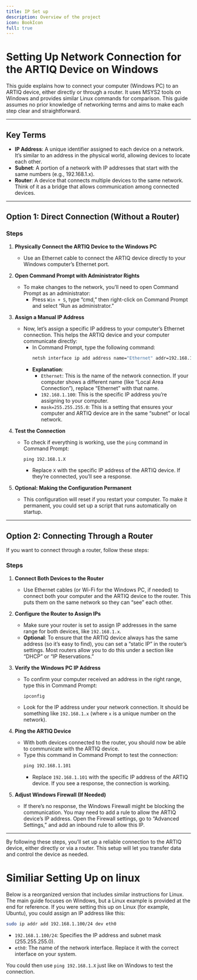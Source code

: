 ---
title: IP Set up
description: Overview of the project
icon: BookIcon
full: true
---


# Setting Up Network Connection for the ARTIQ Device on Windows

This guide explains how to connect your computer (Windows PC) to an ARTIQ device, either directly or through a router. It uses MSYS2 tools on Windows and provides similar Linux commands for comparison.
This guide assumes no prior knowledge of networking terms and aims to make each step clear and straightforward.

---

## Key Terms

- **IP Address**: A unique identifier assigned to each device on a network. It’s similar to an address in the physical world, allowing devices to locate each other.
- **Subnet**: A portion of a network with IP addresses that start with the same numbers (e.g., 192.168.1.x).
- **Router**: A device that connects multiple devices to the same network. Think of it as a bridge that allows communication among connected devices.

---

## Option 1: Direct Connection (Without a Router)

### Steps

1. **Physically Connect the ARTIQ Device to the Windows PC**
   - Use an Ethernet cable to connect the ARTIQ device directly to your Windows computer’s Ethernet port.

2. **Open Command Prompt with Administrator Rights**
   - To make changes to the network, you’ll need to open Command Prompt as an administrator:
     - Press `Win + S`, type “cmd,” then right-click on Command Prompt and select “Run as administrator.”

3. **Assign a Manual IP Address**
   - Now, let’s assign a specific IP address to your computer’s Ethernet connection. This helps the ARTIQ device and your computer communicate directly:
     - In Command Prompt, type the following command:
       ```cmd
       netsh interface ip add address name="Ethernet" addr=192.168.1.100 mask=255.255.255.0
       ```
     - **Explanation**:
       - `Ethernet`: This is the name of the network connection. If your computer shows a different name (like “Local Area Connection”), replace “Ethernet” with that name.
       - `192.168.1.100`: This is the specific IP address you’re assigning to your computer.
       - `mask=255.255.255.0`: This is a setting that ensures your computer and ARTIQ device are in the same “subnet” or local network.

4. **Test the Connection**
   - To check if everything is working, use the `ping` command in Command Prompt:
     ```cmd
     ping 192.168.1.X
     ```
     - Replace `X` with the specific IP address of the ARTIQ device. If they’re connected, you’ll see a response.

5. **Optional: Making the Configuration Permanent**
   - This configuration will reset if you restart your computer. To make it permanent, you could set up a script that runs automatically on startup.

---

## Option 2: Connecting Through a Router

If you want to connect through a router, follow these steps:

### Steps

1. **Connect Both Devices to the Router**
   - Use Ethernet cables (or Wi-Fi for the Windows PC, if needed) to connect both your computer and the ARTIQ device to the router. This puts them on the same network so they can “see” each other.

2. **Configure the Router to Assign IPs**
   - Make sure your router is set to assign IP addresses in the same range for both devices, like `192.168.1.x`.
   - **Optional**: To ensure that the ARTIQ device always has the same address (so it’s easy to find), you can set a “static IP” in the router’s settings. Most routers allow you to do this under a section like “DHCP” or “IP Reservations.”

3. **Verify the Windows PC IP Address**
   - To confirm your computer received an address in the right range, type this in Command Prompt:
     ```cmd
     ipconfig
     ```
   - Look for the IP address under your network connection. It should be something like `192.168.1.x` (where `x` is a unique number on the network).

4. **Ping the ARTIQ Device**
   - With both devices connected to the router, you should now be able to communicate with the ARTIQ device.
   - Type this command in Command Prompt to test the connection:
     ```cmd
     ping 192.168.1.101
     ```
     - Replace `192.168.1.101` with the specific IP address of the ARTIQ device. If you see a response, the connection is working.

5. **Adjust Windows Firewall (If Needed)**
   - If there’s no response, the Windows Firewall might be blocking the communication. You may need to add a rule to allow the ARTIQ device’s IP address. Open the Firewall settings, go to “Advanced Settings,” and add an inbound rule to allow this IP.

---

By following these steps, you’ll set up a reliable connection to the ARTIQ device, either directly or via a router. This setup will let you transfer data and control the device as needed.


# Similiar Setting Up on linux
Below is a reorganized version that includes similar instructions for Linux. The main guide focuses on Windows, but a Linux example is provided at the end for reference.
If you were setting this up on Linux (for example, Ubuntu), you could assign an IP address like this:

```bash
sudo ip addr add 192.168.1.100/24 dev eth0
```

- `192.168.1.100/24`: Specifies the IP address and subnet mask (255.255.255.0).
- `eth0`: The name of the network interface. Replace it with the correct interface on your system.

You could then use `ping 192.168.1.X` just like on Windows to test the connection.
